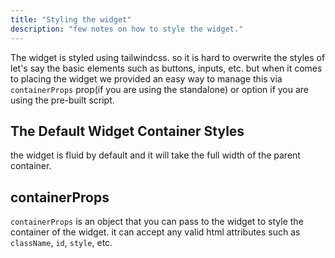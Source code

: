 ---
title: "Styling the widget"
description: "few notes on how to style the widget."
---
The widget is styled using tailwindcss.
so it is hard to overwrite the styles of let's say the basic elements such as buttons, inputs, etc.
but when it comes to placing the widget we provided an easy way to manage this via `containerProps` prop(if you are using the standalone) or option if you are using the pre-built script.

## The Default Widget Container Styles
the widget is fluid by default and it will take the full width of the parent container.

## containerProps
`containerProps` is an object that you can pass to the widget to style the container of the widget.
it can accept any valid html attributes such as `className`, `id`, `style`, etc.
